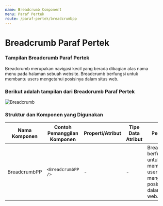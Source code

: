 ```yaml
---
name: Breadcrumb Component
menu: Paraf Pertek
route: /paraf-pertek/breadcrumbpp
---
```



# Breadcrumb Paraf Pertek

### Tampilan Breadcrumb Paraf Pertek

Breadcrumb merupakan navigasi kecil yang berada dibagian atas
nama menu pada halaman sebuah website. Breadcrumb berfungsi untuk membantu users
mengetahui posisinya dalam situs web.



### Berikut adalah tampilan dari Breadcrumb Paraf Pertek

![Breadcrumb](../../src/img/paraf-pertek/PP_Breadcrumb.jpg)



### Struktur dan Komponen yang Digunakan

| Nama Komponen         | Contoh Pemanggilan <br/> Komponen                  | Properti/Atribut   | Tipe Data <br/> Atribut | Penjelasan                                                                                                                                                                                               
| -------------         | ------------------------------------               | ------------------ | ----------------------- | ------------------------------------------------------------------------------------------------------                |
| BreadcrumbPP          | `<BreadcrumbPP />`                                 | -                  | -                       | BreadcrumbPP berfungsi untuk <br/> membantu user mengetahui  <br/> posisinya dalam situs web.                        |


